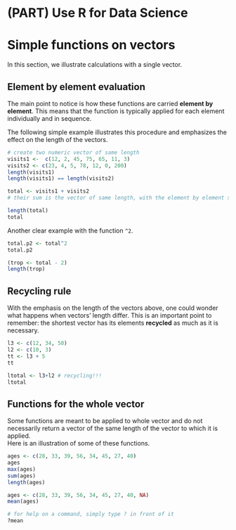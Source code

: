 # (PART) Use R for Data Science {-}

# Simple functions on vectors 

In this section, we illustrate calculations with a single vector.  


## Element by element evaluation

The main point to notice is how these functions are carried **element by element**. This means that the function is typically applied for each element individually and in sequence. 

The following simple example illustrates this procedure and emphasizes the effect on the length of the vectors.
```r
# create two numeric vector of same length
visits1 <-  c(12, 2, 45, 75, 65, 11, 3)
visits2 <- c(23, 4, 5, 78, 12, 0, 200)
length(visits1)
length(visits1) == length(visits2)

total <- visits1 + visits2
# their sum is the vector of same length, with the element by element sums

length(total)
total

```

Another clear example with the function `^2`.


```r
total.p2 <- total^2
total.p2

(trop <- total - 2)
length(trop)
```



## Recycling rule


With the emphasis on the length of the vectors above, one could wonder what happens when vectors' length differ. This is an important point to remember: the shortest vector has its elements **recycled** as much as it is necessary.

```r
l3 <- c(12, 34, 50)
l2 <- c(10, 3)
tt <- l3 + 5
tt

ltotal <- l3+l2 # recycling!!!
ltotal
```


## Functions for the whole vector

Some functions are meant to be applied to whole vector and do not necessarily return a vector of the same length of the vector to which it is applied.   
Here is an illustration of some of these functions.

```r
ages <- c(28, 33, 39, 56, 34, 45, 27, 40)
ages
max(ages)
sum(ages)
length(ages)

ages <- c(28, 33, 39, 56, 34, 45, 27, 40, NA)
mean(ages)

# for help on a command, simply type ? in front of it
?mean

```







